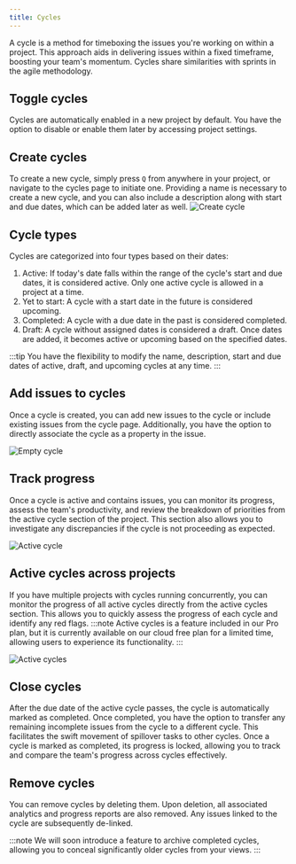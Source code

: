 ```yaml
---
title: Cycles
---
```

A cycle is a method for timeboxing the issues you're working on within a project. This approach aids in delivering issues within a fixed timeframe, boosting your team's momentum. Cycles share similarities with sprints in the agile methodology.

## Toggle cycles

Cycles are automatically enabled in a new project by default. You have the option to disable or enable them later by accessing project settings.

## Create cycles

To create a new cycle, simply press `Q` from anywhere in your project, or navigate to the cycles page to initiate one. Providing a name is necessary to create a new cycle, and you can also include a description along with start and due dates, which can be added later as well.
![Create cycle](/img/cycles/create-cycles.png) 

## Cycle types

Cycles are categorized into four types based on their dates:

1. Active: If today's date falls within the range of the cycle's start and due dates, it is considered active. Only one active cycle is allowed in a project at a time.
2. Yet to start: A cycle with a start date in the future is considered upcoming.
3. Completed: A cycle with a due date in the past is considered completed.
4. Draft: A cycle without assigned dates is considered a draft. Once dates are added, it becomes active or upcoming based on the specified dates.

:::tip
You have the flexibility to modify the name, description, start and due dates of active, draft, and upcoming cycles at any time.
:::

## Add issues to cycles

Once a cycle is created, you can add new issues to the cycle or include existing issues from the cycle page. Additionally, you have the option to directly associate the cycle as a property in the issue.

![Empty cycle](/img/cycles/cycle-empty-state.png)

## Track progress

Once a cycle is active and contains issues, you can monitor its progress, assess the team's productivity, and review the breakdown of priorities from the active cycle section of the project. This section also allows you to investigate any discrepancies if the cycle is not proceeding as expected.

![Active cycle](/img/cycles/active-cycle-ui.png)

## Active cycles across projects
If you have multiple projects with cycles running concurrently, you can monitor the progress of all active cycles directly from the active cycles section. This allows you to quickly assess the progress of each cycle and identify any red flags.
:::note 
Active cycles is a feature included in our Pro plan, but it is currently available on our cloud free plan for a limited time, allowing users to experience its functionality.
:::

![Active cycles](/img/cycles/active-cycles-ui.png)
## Close cycles

After the due date of the active cycle passes, the cycle is automatically marked as completed. Once completed, you have the option to transfer any remaining incomplete issues from the cycle to a different cycle. This facilitates the swift movement of spillover tasks to other cycles. Once a cycle is marked as completed, its progress is locked, allowing you to track and compare the team's progress across cycles effectively.

## Remove cycles

You can remove cycles by deleting them. Upon deletion, all associated analytics and progress reports are also removed. Any issues linked to the cycle are subsequently de-linked.

:::note 
We will soon introduce a feature to archive completed cycles, allowing you to conceal significantly older cycles from your views.
:::